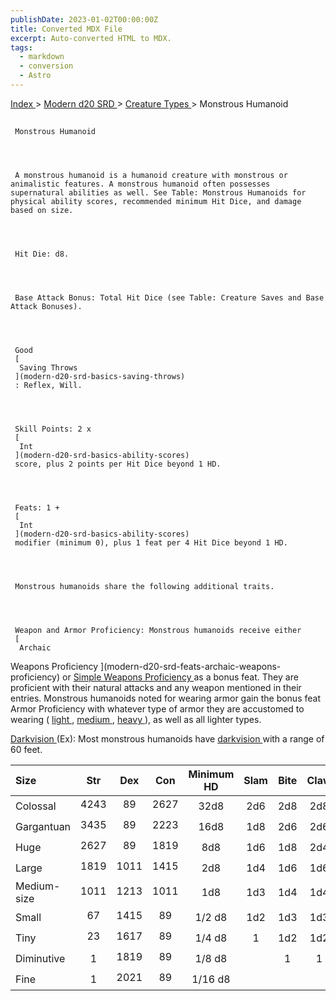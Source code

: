 ```yaml
---
publishDate: 2023-01-02T00:00:00Z
title: Converted MDX File
excerpt: Auto-converted HTML to MDX.
tags:
  - markdown
  - conversion
  - Astro
---
```


[
Index
](-index) >
[
Modern d20 SRD
](modern-d20-srd-index) >
[
Creature Types
](modern-d20-srd-creature-types-index) > Monstrous Humanoid

##

     Monstrous Humanoid




     A monstrous humanoid is a humanoid creature with monstrous or animalistic features. A monstrous humanoid often possesses supernatural abilities as well. See Table: Monstrous Humanoids for physical ability scores, recommended minimum Hit Dice, and damage based on size.




     Hit Die: d8.




     Base Attack Bonus: Total Hit Dice (see Table: Creature Saves and Base Attack Bonuses).




     Good
     [
      Saving Throws
     ](modern-d20-srd-basics-saving-throws)
     : Reflex, Will.




     Skill Points: 2 x
     [
      Int
     ](modern-d20-srd-basics-ability-scores)
     score, plus 2 points per Hit Dice beyond 1 HD.




     Feats: 1 +
     [
      Int
     ](modern-d20-srd-basics-ability-scores)
     modifier (minimum 0), plus 1 feat per 4 Hit Dice beyond 1 HD.




     Monstrous humanoids share the following additional traits.




     Weapon and Armor Proficiency: Monstrous humanoids receive either
     [
      Archaic

Weapons Proficiency
](modern-d20-srd-feats-archaic-weapons-proficiency)
or
[
Simple
Weapons Proficiency
](modern-d20-srd-feats-simple-weapons-proficiency)
as a bonus feat. They are proficient with their natural attacks and any weapon mentioned in their entries. Monstrous humanoids noted for wearing armor gain the bonus feat Armor Proficiency with whatever type of armor they are accustomed to wearing (
[
light
](modern-d20-srd-equipment-armor-light)
,
[
medium
](modern-d20-srd-equipment-armor-medium)
,
[
heavy
](modern-d20-srd-equipment-armor-heavy)
), as well as all lighter types.

[
Darkvision
](modern-d20-srd-special-abilities-darkvision)
(Ex): Most monstrous humanoids have
[
darkvision
](modern-d20-srd-special-abilities-darkvision)
with a range of 60 feet.

| Size        | Str  | Dex  | Con  | Minimum HD | Slam | Bite | Claw | Gore |
| :---------- | :--: | :--: | :--: | :--------: | :--: | :--: | :--: | ---: |
| Colossal    | 4243 |  89  | 2627 |    32d8    | 2d6  | 2d8  | 2d8  |  4d6 |
| Gargantuan  | 3435 |  89  | 2223 |    16d8    | 1d8  | 2d6  | 2d6  |  2d8 |
| Huge        | 2627 |  89  | 1819 |    8d8     | 1d6  | 1d8  | 2d4  |  2d6 |
| Large       | 1819 | 1011 | 1415 |    2d8     | 1d4  | 1d6  | 1d6  |  1d8 |
| Medium-size | 1011 | 1213 | 1011 |    1d8     | 1d3  | 1d4  | 1d4  |  1d6 |
| Small       |  67  | 1415 |  89  |   1/2 d8   | 1d2  | 1d3  | 1d3  |  1d4 |
| Tiny        |  23  | 1617 |  89  |   1/4 d8   |  1   | 1d2  | 1d2  |  1d3 |
| Diminutive  |  1   | 1819 |  89  |   1/8 d8   |      |  1   |  1   |  1d2 |
| Fine        |  1   | 2021 |  89  |  1/16 d8   |      |      |      |    1 |
